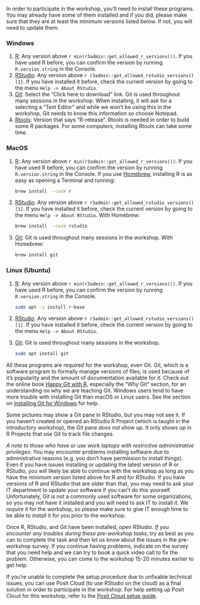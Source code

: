 In order to participate in the workshop, you'll need to install these
programs. You may already have some of them installed and if you did,
please make sure that they are at least the minimum versions listed
below. If not, you will need to update them.

::: panel-tabset
### Windows

1.  [R](https://cloud.r-project.org/bin/windows/base/): Any version
    above `r min(r3admin::get_allowed_r_versions())`. If you have used R
    before, you can confirm the version by running `R.version.string` in
    the Console.
2.  [RStudio](https://www.rstudio.com/products/rstudio/download/#download):
    Any version above `r r3admin::get_allowed_rstudio_versions()[1]`. If
    you have installed it before, check the current version by going to
    the menu `Help -> About RStudio`.
3.  [Git](https://git-scm.com/download/win): Select the "Click here to
    download" link. Git is used throughout many sessions in the
    workshop. When installing, it will ask for a selecting a "Text
    Editor" and while we won't be using this in the workshop, Git needs
    to know this information so choose Notepad.
4.  [Rtools](https://cran.r-project.org/bin/windows/Rtools/): Version
    that says "R-release". Rtools is needed in order to build some R
    packages. For some computers, installing Rtools can take some time.

### MacOS

1.  [R](https://cloud.r-project.org/bin/macosx/): Any version above
    `r min(r3admin::get_allowed_r_versions())`. If you have used R
    before, you can confirm the version by running `R.version.string` in
    the Console. If you use [Homebrew](https://brew.sh/), installing R
    is as easy as opening a Terminal and running:

    ``` bash
    brew install --cask r
    ```

2.  [RStudio](https://www.rstudio.com/products/rstudio/download/#download):
    Any version above `r r3admin::get_allowed_rstudio_versions()[1]`. If
    you have installed it before, check the current version by going to
    the menu `Help -> About RStudio`. With Homebrew:

    ``` bash
    brew install --cask rstudio
    ```

3.  [Git](https://git-scm.com/download/mac): Git is used throughout many
    sessions in the workshop. With Homebrew:

    ``` bash
    brew install git
    ```

### Linux (Ubuntu)

1.  [R](https://cloud.r-project.org/bin/linux/ubuntu/): Any version
    above `r min(r3admin::get_allowed_r_versions())`. If you have used R
    before, you can confirm the version by running `R.version.string` in
    the Console.

    ``` bash
    sudo apt -y install r-base
    ```

2.  [RStudio](https://www.rstudio.com/products/rstudio/download/#download):
    Any version above `r r3admin::get_allowed_rstudio_versions()[1]`. If
    you have installed it before, check the current version by going to
    the menu `Help -> About RStudio`.

3.  [Git](https://git-scm.com/download/mac): Git is used throughout many
    sessions in the workshop.

    ``` bash
    sudo apt install git
    ```
:::

All these programs are required for the workshop, even Git. Git, which
is a software program to formally manage versions of files, is used
because of it's popularity and the amount of documentation available for
it. Check out the online book [Happy Git with
R](https://happygitwithr.com/), especially the "Why Git" section, for an
understanding on why we are teaching Git. Windows users tend to have
more trouble with installing Git than macOS or Linux users. See the
section on [Installing Git for
Windows](https://happygitwithr.com/install-git.html#install-git-windows)
for help.

::: {.callout-note appearance="default"}
Some pictures may show a Git pane in RStudio, but you may not see it. If
you haven't created or opened an RStudio R Project (which is taught in
the introductory workshop), the Git pane *does not* show up. It only
shows up in R Projects that use Git to track file changes.
:::

::: {.callout-note appearance="default"}
*A note to those who have or use work laptops with restrictive
administrative privileges*: You may encounter problems installing
software due to administrative reasons (e.g. you don't have permission
to install things). Even if you have issues installing or updating the
latest version of R or RStudio, you will likely be able to continue with
the workshop as long as you have the minimum version listed above for R
and for RStudio. If you have versions of R and RStudio that are older
than that, you may need to ask your IT department to update your
software if you can't do this yourself. Unfortunately, Git is not a
commonly used software for some organizations, so you may not have it
installed and you *will* need to ask IT to install it. We *require* it
for the workshop, so please make sure to give IT enough time to be able
to install it for you prior to the workshop.
:::

Once R, RStudio, and Git have been installed, open RStudio. *If you
encounter any troubles during these pre-workshop tasks*, try as best as
you can to complete the task and then let us know about the issues in
the pre-workshop survey. If you continue having problems, indicate on
the survey that you need help and we can try to book a quick video call
to fix the problem. Otherwise, you can come to the workshop 15-20
minutes earlier to get help.

If you're unable to complete the setup procedure due to unfixable
technical issues, you can use Posit Cloud (to use RStudio on the cloud)
as a final solution in order to participate in the workshop. For help
setting up Posit Cloud for this workshop, refer to the [Posit Cloud
setup guide](https://guides.rostools.org/posit-cloud).
